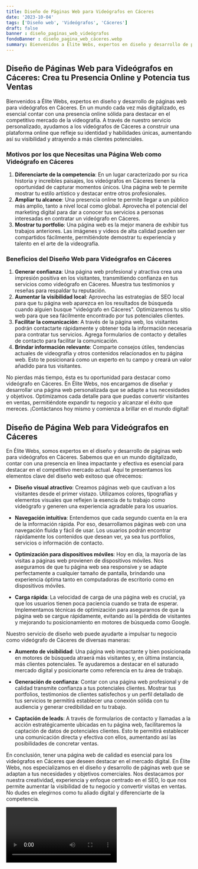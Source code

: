 ```yaml
---
title: Diseño de Páginas Web para Videógrafos en Cáceres
date: '2023-10-04'
tags: ['Diseño web', 'Videógrafos', 'Cáceres']
draft: false
banner : diseño_paginas_web_videógrafos
fondoBanner : diseño_pagina_web_cáceres.webp
summary: Bienvenidos a Élite Webs, expertos en diseño y desarrollo de páginas web para videógrafos en Cáceres. En un mundo cada vez más digitalizado, es esencial contar con una presencia online sólida para destacar en el competitivo mercado de la videografía. A través de nuestro servicio personalizado, ayudamos a los videógrafos de Cáceres a construir una plataforma online que refleje su identidad y habilidades únicas, aumentando así su visibilidad y atrayendo a más clientes potenciales.
---
```


## Diseño de Páginas Web para Videógrafos en Cáceres: Crea tu Presencia Online y Potencia tus Ventas

Bienvenidos a Élite Webs, expertos en diseño y desarrollo de páginas web para videógrafos en Cáceres. En un mundo cada vez más digitalizado, es esencial contar con una presencia online sólida para destacar en el competitivo mercado de la videografía. A través de nuestro servicio personalizado, ayudamos a los videógrafos de Cáceres a construir una plataforma online que refleje su identidad y habilidades únicas, aumentando así su visibilidad y atrayendo a más clientes potenciales.

### Motivos por los que Necesitas una Página Web como Videógrafo en Cáceres

1. **Diferenciarte de la competencia**: En un lugar caracterizado por su rica historia y increíbles paisajes, los videógrafos en Cáceres tienen la oportunidad de capturar momentos únicos. Una página web te permite mostrar tu estilo artístico y destacar entre otros profesionales.
2. **Ampliar tu alcance**: Una presencia online te permite llegar a un público más amplio, tanto a nivel local como global. Aprovecha el potencial del marketing digital para dar a conocer tus servicios a personas interesadas en contratar un videógrafo en Cáceres.
3. **Mostrar tu portfolio**: Una página web es la mejor manera de exhibir tus trabajos anteriores. Las imágenes y videos de alta calidad pueden ser compartidos fácilmente, permitiéndote demostrar tu experiencia y talento en el arte de la videografía.

### Beneficios del Diseño Web para Videógrafos en Cáceres

1. **Generar confianza**: Una página web profesional y atractiva crea una impresión positiva en los visitantes, transmitiendo confianza en tus servicios como videógrafo en Cáceres. Muestra tus testimonios y reseñas para respaldar tu reputación.
2. **Aumentar la visibilidad local**: Aprovecha las estrategias de SEO local para que tu página web aparezca en los resultados de búsqueda cuando alguien busque "videógrafo en Cáceres". Optimizaremos tu sitio web para que sea fácilmente encontrado por tus potenciales clientes.
3. **Facilitar la comunicación**: A través de la página web, los visitantes podrán contactarte rápidamente y obtener toda la información necesaria para contratar tus servicios. Agrega formularios de contacto y detalles de contacto para facilitar la comunicación.
4. **Brindar información relevante**: Comparte consejos útiles, tendencias actuales de videografía y otros contenidos relacionados en tu página web. Esto te posicionará como un experto en tu campo y creará un valor añadido para tus visitantes.

No pierdas más tiempo, ésta es tu oportunidad para destacar como videógrafo en Cáceres. En Élite Webs, nos encargamos de diseñar y desarrollar una página web personalizada que se adapte a tus necesidades y objetivos. Optimizamos cada detalle para que puedas convertir visitantes en ventas, permitiéndote expandir tu negocio y alcanzar el éxito que mereces. ¡Contáctanos hoy mismo y comienza a brillar en el mundo digital!

<GifSeo />

<Cta />

## Diseño de Página Web para Videógrafos en Cáceres

En Élite Webs, somos expertos en el diseño y desarrollo de páginas web para videógrafos en Cáceres. Sabemos que en un mundo digitalizado, contar con una presencia en línea impactante y efectiva es esencial para destacar en el competitivo mercado actual. Aquí te presentamos los elementos clave del diseño web exitoso que ofrecemos:

- **Diseño visual atractivo**: Creamos páginas web que cautivan a los visitantes desde el primer vistazo. Utilizamos colores, tipografías y elementos visuales que reflejen la esencia de tu trabajo como videógrafo y generen una experiencia agradable para los usuarios.

- **Navegación intuitiva**: Entendemos que cada segundo cuenta en la era de la información rápida. Por eso, desarrollamos páginas web con una navegación fluida y fácil de usar. Los usuarios podrán encontrar rápidamente los contenidos que desean ver, ya sea tus portfolios, servicios o información de contacto.

- **Optimización para dispositivos móviles**: Hoy en día, la mayoría de las visitas a páginas web provienen de dispositivos móviles. Nos aseguramos de que tu página web sea responsive y se adapte perfectamente a cualquier tamaño de pantalla, brindando una experiencia óptima tanto en computadoras de escritorio como en dispositivos móviles.

- **Carga rápida**: La velocidad de carga de una página web es crucial, ya que los usuarios tienen poca paciencia cuando se trata de esperar. Implementamos técnicas de optimización para asegurarnos de que la página web se cargue rápidamente, evitando así la pérdida de visitantes y mejorando tu posicionamiento en motores de búsqueda como Google.

Nuestro servicio de diseño web puede ayudarte a impulsar tu negocio como videógrafo de Cáceres de diversas maneras:

- **Aumento de visibilidad**: Una página web impactante y bien posicionada en motores de búsqueda atraerá más visitantes y, en última instancia, más clientes potenciales. Te ayudaremos a destacar en el saturado mercado digital y posicionarte como referencia en tu área de trabajo.

- **Generación de confianza**: Contar con una página web profesional y de calidad transmite confianza a tus potenciales clientes. Mostrar tus portfolios, testimonios de clientes satisfechos y un perfil detallado de tus servicios te permitirá establecer una conexión sólida con tu audiencia y generar credibilidad en tu trabajo.

- **Captación de leads**: A través de formularios de contacto y llamadas a la acción estratégicamente ubicadas en tu página web, facilitaremos la captación de datos de potenciales clientes. Esto te permitirá establecer una comunicación directa y efectiva con ellos, aumentando así las posibilidades de concretar ventas.

En conclusión, tener una página web de calidad es esencial para los videógrafos en Cáceres que deseen destacar en el mercado digital. En Élite Webs, nos especializamos en el diseño y desarrollo de páginas web que se adaptan a tus necesidades y objetivos comerciales. Nos destacamos por nuestra creatividad, experiencia y enfoque centrado en el SEO, lo que nos permite aumentar la visibilidad de tu negocio y convertir visitas en ventas. No dudes en elegirnos como tu aliado digital y diferenciarte de la competencia.

<Video />

<CtaBot job='Videógrafos' city='Cáceres'/>

<Gmaps query='Cáceres+españa+maps' />